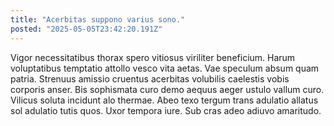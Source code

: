 ```yaml
---
title: "Acerbitas suppono varius sono."
posted: "2025-05-05T23:42:20.191Z"
---
```


Vigor necessitatibus thorax spero vitiosus viriliter beneficium. Harum voluptatibus temptatio attollo vesco vita aetas. Vae speculum absum quam patria.
Strenuus amissio cruentus acerbitas volubilis caelestis vobis corporis anser. Bis sophismata curo demo aequus aeger ustulo vallum curo. Vilicus soluta incidunt alo thermae.
Abeo texo tergum trans adulatio allatus sol adulatio tutis quos. Uxor tempora iure. Sub cras adeo adiuvo amaritudo.
